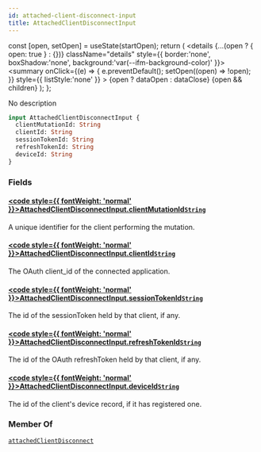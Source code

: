 ```yaml
---
id: attached-client-disconnect-input
title: AttachedClientDisconnectInput
---
```









  const [open, setOpen] = useState(startOpen);
  return (
    <details {...(open ? { open: true } : {})} className="details" style={{ border:'none', boxShadow:'none', background:'var(--ifm-background-color)' }}>
      <summary
        onClick={(e) => {
          e.preventDefault();
          setOpen((open) => !open);
        }}
        style={{ listStyle:'none' }}
      >
      {open ? dataOpen : dataClose}
      </summary>
      {open && children}
    </details>
  );
};








No description


```graphql
input AttachedClientDisconnectInput {
  clientMutationId: String
  clientId: String
  sessionTokenId: String
  refreshTokenId: String
  deviceId: String
}
```




### Fields

#### [<code style={{ fontWeight: 'normal' }}>AttachedClientDisconnectInput.<b>clientMutationId</b></code>](#)<Bullet />[`String`](/gql-api/types/scalars/string.mdx) <Badge class="badge badge--secondary" text="scalar"/> 
A unique identifier for the client performing the mutation.


#### [<code style={{ fontWeight: 'normal' }}>AttachedClientDisconnectInput.<b>clientId</b></code>](#)<Bullet />[`String`](/gql-api/types/scalars/string.mdx) <Badge class="badge badge--secondary" text="scalar"/> 
The OAuth client_id of the connected application.


#### [<code style={{ fontWeight: 'normal' }}>AttachedClientDisconnectInput.<b>sessionTokenId</b></code>](#)<Bullet />[`String`](/gql-api/types/scalars/string.mdx) <Badge class="badge badge--secondary" text="scalar"/> 
The id of the sessionToken held by that client, if any.


#### [<code style={{ fontWeight: 'normal' }}>AttachedClientDisconnectInput.<b>refreshTokenId</b></code>](#)<Bullet />[`String`](/gql-api/types/scalars/string.mdx) <Badge class="badge badge--secondary" text="scalar"/> 
The id of the OAuth refreshToken held by that client, if any.


#### [<code style={{ fontWeight: 'normal' }}>AttachedClientDisconnectInput.<b>deviceId</b></code>](#)<Bullet />[`String`](/gql-api/types/scalars/string.mdx) <Badge class="badge badge--secondary" text="scalar"/> 
The id of the client's device record, if it has registered one.






### Member Of

[`attachedClientDisconnect`](/gql-api/api/mutations/attached-client-disconnect.mdx)  <Badge class="badge badge--secondary" text="mutation"/>

